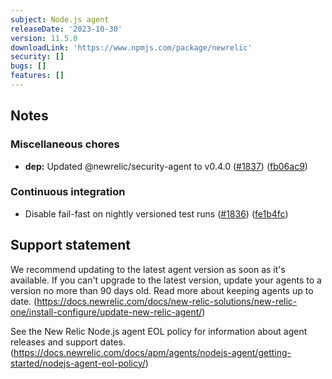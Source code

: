 ```yaml
---
subject: Node.js agent
releaseDate: '2023-10-30'
version: 11.5.0
downloadLink: 'https://www.npmjs.com/package/newrelic'
security: []
bugs: []
features: []
---
```


## Notes

### Miscellaneous chores

* **dep:** Updated @newrelic/security-agent to v0.4.0 ([#1837](https://github.com/newrelic/node-newrelic/pull/1837)) ([fb06ac9](https://github.com/newrelic/node-newrelic/commit/fb06ac930269b784fcea6c2b8ea5e54158677ec4))

### Continuous integration

* Disable fail-fast on nightly versioned test runs ([#1836](https://github.com/newrelic/node-newrelic/pull/1836)) ([fe1b4fc](https://github.com/newrelic/node-newrelic/commit/fe1b4fc4c00b2e4ea4c7b6fa5a8c1cd6e864145a))


## Support statement

We recommend updating to the latest agent version as soon as it's available. If you can't upgrade to the latest version, update your agents to a version no more than 90 days old. Read more about keeping agents up to date. (https://docs.newrelic.com/docs/new-relic-solutions/new-relic-one/install-configure/update-new-relic-agent/)

See the New Relic Node.js agent EOL policy for information about agent releases and support dates. (https://docs.newrelic.com/docs/apm/agents/nodejs-agent/getting-started/nodejs-agent-eol-policy/)